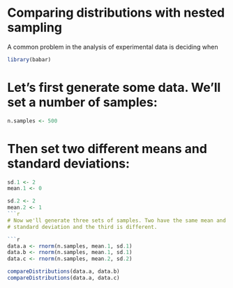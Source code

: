 <!--
%\VignetteEngine{knitr::knitr}
%\VignetteIndexEntry{Comparing distriubtions with nested sampling}
-->
# Comparing distributions with nested sampling

A common problem in the analysis of experimental data is deciding when 

```r
library(babar)
```



# Let's first generate some data. We'll set a number of samples:

```r
n.samples <- 500
```

# Then set two different means and standard deviations:

```r
sd.1 <- 2
mean.1 <- 0

sd.2 <- 2
mean.2 <- 1
```r

# Now we'll generate three sets of samples. Two have the same mean and
# standard deviation and the third is different.

```r
data.a <- rnorm(n.samples, mean.1, sd.1)
data.b <- rnorm(n.samples, mean.1, sd.1)
data.c <- rnorm(n.samples, mean.2, sd.2)
```

```r
compareDistributions(data.a, data.b)
compareDistributions(data.a, data.c)
```
